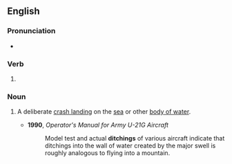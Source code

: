 ==English==

===Pronunciation===
* {{IPA|en|/ˈdɪt͡ʃɪŋ/}}

===Verb===
{{head|en|verb form}}

# {{present participle of|en|ditch|nocat=1}}

===Noun===
{{en-noun}}

# {{lb|en|aviation}} A deliberate [[crash landing]] on the [[sea]] or other [[body of water]].
#* '''1990''', ''Operator's Manual for Army U-21G Aircraft''
#*: Model test and actual '''ditchings''' of various aircraft indicate that ditchings into the wall of water created by the major swell is roughly analogous to flying into a mountain.